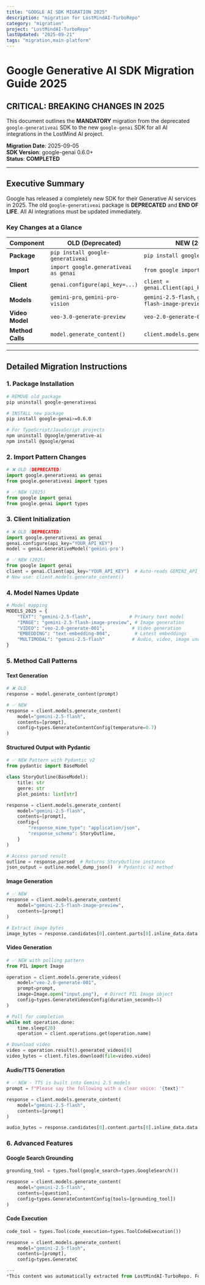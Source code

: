 ```yaml
---
title: "GOOGLE AI SDK MIGRATION 2025"
description: "migration for LostMindAI-TurboRepo"
category: "migration"
project: "LostMindAI-TurboRepo"
lastUpdated: "2025-09-21"
tags: "migration,main-platform"
---
```


# Google Generative AI SDK Migration Guide 2025

## CRITICAL: BREAKING CHANGES IN 2025

This document outlines the **MANDATORY** migration from the deprecated `google-generativeai` SDK to the new `google-genai` SDK for all AI integrations in the LostMind AI project.

**Migration Date**: 2025-09-05  
**SDK Version**: google-genai 0.6.0+  
**Status**: **COMPLETED**

---

## Executive Summary

Google has released a completely new SDK for their Generative AI services in 2025. The old `google-generativeai` package is **DEPRECATED** and **END OF LIFE**. All AI integrations must be updated immediately.

### Key Changes at a Glance

| Component | OLD (Deprecated) | NEW (2025) |
|-----------|-----------------|------------|
| **Package** | `pip install google-generativeai` | `pip install google-genai` |
| **Import** | `import google.generativeai as genai` | `from google import genai` |
| **Client** | `genai.configure(api_key=...)` | `client = genai.Client(api_key=...)` |
| **Models** | `gemini-pro`, `gemini-pro-vision` | `gemini-2.5-flash`, `gemini-2.5-flash-image-preview` |
| **Video Model** | `veo-3.0-generate-preview` | `veo-2.0-generate-001` |
| **Method Calls** | `model.generate_content()` | `client.models.generate_content()` |

---

## Detailed Migration Instructions

### 1. Package Installation

```bash
# REMOVE old package
pip uninstall google-generativeai

# INSTALL new package
pip install google-genai>=0.6.0

# For TypeScript/JavaScript projects
npm uninstall @google/generative-ai
npm install @google/genai
```

### 2. Import Pattern Changes

```python
# ❌ OLD (DEPRECATED)
import google.generativeai as genai
from google.generativeai import types

# ✅ NEW (2025)
from google import genai
from google.genai import types
```

### 3. Client Initialization

```python
# ❌ OLD (DEPRECATED)
import google.generativeai as genai
genai.configure(api_key="YOUR_API_KEY")
model = genai.GenerativeModel('gemini-pro')

# ✅ NEW (2025)
from google import genai
client = genai.Client(api_key="YOUR_API_KEY")  # Auto-reads GEMINI_API_KEY env var
# Now use: client.models.generate_content()
```

### 4. Model Names Update

```python
# Model mapping
MODELS_2025 = {
    "TEXT": "gemini-2.5-flash",              # Primary text model
    "IMAGE": "gemini-2.5-flash-image-preview", # Image generation
    "VIDEO": "veo-2.0-generate-001",          # Video generation
    "EMBEDDING": "text-embedding-004",         # Latest embeddings
    "MULTIMODAL": "gemini-2.5-flash"          # Audio, video, image understanding
}
```

### 5. Method Call Patterns

#### Text Generation
```python
# ❌ OLD
response = model.generate_content(prompt)

# ✅ NEW
response = client.models.generate_content(
    model="gemini-2.5-flash",
    contents=[prompt],
    config=types.GenerateContentConfig(temperature=0.7)
)
```

#### Structured Output with Pydantic
```python
# ✅ NEW Pattern with Pydantic v2
from pydantic import BaseModel

class StoryOutline(BaseModel):
    title: str
    genre: str
    plot_points: list[str]

response = client.models.generate_content(
    model="gemini-2.5-flash",
    contents=[prompt],
    config={
        "response_mime_type": "application/json",
        "response_schema": StoryOutline,
    }
)

# Access parsed result
outline = response.parsed  # Returns StoryOutline instance
json_output = outline.model_dump_json()  # Pydantic v2 method
```

#### Image Generation
```python
# ✅ NEW
response = client.models.generate_content(
    model="gemini-2.5-flash-image-preview",
    contents=[prompt]
)

# Extract image bytes
image_bytes = response.candidates[0].content.parts[0].inline_data.data
```

#### Video Generation
```python
# ✅ NEW with polling pattern
from PIL import Image

operation = client.models.generate_videos(
    model="veo-2.0-generate-001",
    prompt=prompt,
    image=Image.open("input.png"),  # Direct PIL Image object
    config=types.GenerateVideosConfig(duration_seconds=5)
)

# Poll for completion
while not operation.done:
    time.sleep(20)
    operation = client.operations.get(operation.name)

# Download video
video = operation.result().generated_videos[0]
video_bytes = client.files.download(file=video.video)
```

#### Audio/TTS Generation
```python
# ✅ NEW - TTS is built into Gemini 2.5 models
prompt = f"Please say the following with a clear voice: '{text}'"

response = client.models.generate_content(
    model="gemini-2.5-flash",
    contents=[prompt]
)

audio_bytes = response.candidates[0].content.parts[0].inline_data.data
```

### 6. Advanced Features

#### Google Search Grounding
```python
grounding_tool = types.Tool(google_search=types.GoogleSearch())

response = client.models.generate_content(
    model="gemini-2.5-flash",
    contents=[question],
    config=types.GenerateContentConfig(tools=[grounding_tool])
)
```

#### Code Execution
```python
code_tool = types.Tool(code_execution=types.ToolCodeExecution())

response = client.models.generate_content(
    model="gemini-2.5-flash",
    contents=[prompt],
    config=types.GenerateC

---
*This content was automatically extracted from LostMindAI-TurboRepo. For the most up-to-date information, refer to the source project.*
